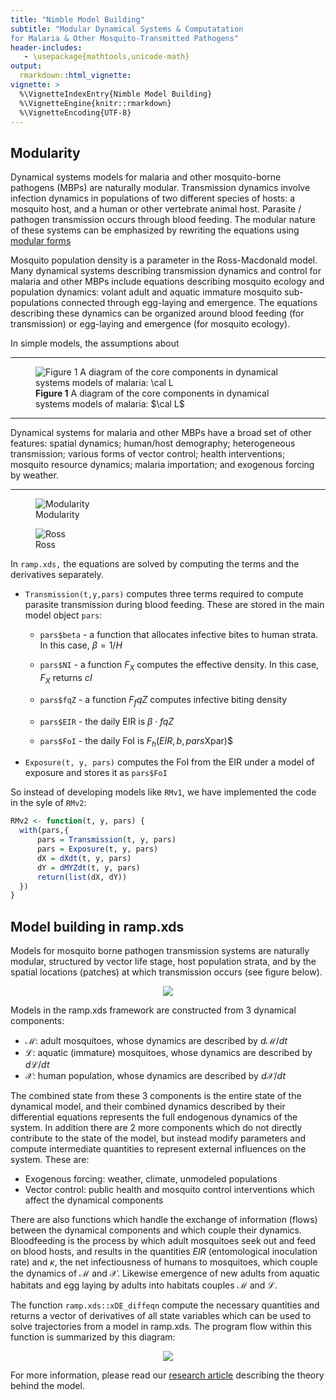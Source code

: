 ```yaml
---
title: "Nimble Model Building"
subtitle: "Modular Dynamical Systems & Computatation 
for Malaria & Other Mosquito-Transmitted Pathogens"
header-includes:
   - \usepackage{mathtools,unicode-math}
output: 
  rmarkdown::html_vignette:
vignette: >
  %\VignetteIndexEntry{Nimble Model Building}
  %\VignetteEngine{knitr::rmarkdown}
  %\VignetteEncoding{UTF-8}
---
```


## Modularity

Dynamical systems models for malaria and other mosquito-borne pathogens (MBPs) are naturally modular. Transmission dynamics involve infection dynamics in populations of two different species of hosts: a mosquito host, and a human or other vertebrate animal host. Parasite / pathogen transmission occurs through blood feeding. The modular nature of these systems can be emphasized by rewriting the equations using [modular forms](modular_forms.html)

Mosquito population density is a parameter in the Ross-Macdonald model. Many dynamical systems describing transmission dynamics and control for malaria and other MBPs include equations describing mosquito ecology and population dynamics: volant adult and aquatic immature mosquito sub-populations connected through egg-laying and emergence. The equations describing these dynamics can be organized around blood feeding (for transmission) or egg-laying and emergence (for mosquito ecology). 

In simple models, the assumptions about 


***

![**Figure 1** A diagram of the core components in dynamical systems models of malaria: $\cal L$ ](modularity.png)

***

Dynamical systems for malaria and other MBPs have a broad set of other features: spatial dynamics; human/host demography; heterogeneous transmission; various forms of vector control; health interventions; mosquito resource dynamics; malaria importation; and exogenous forcing by weather. 

***

![Modularity](ModularGeneralized.png)





![Ross](RossMacdonald3b.png)


In `ramp.xds,` the equations are solved by computing the terms and the derivatives separately. 

+ `Transmission(t,y,pars)` computes three terms required to compute parasite transmission during blood feeding. These are stored in the main model object `pars`:

    - `pars$beta` - a function that allocates infective bites to human strata. In this case, $\beta = 1/H$ 
    
    - `pars$NI` - a function $F_X$ computes the effective density. In this case, $F_X$ returns $cI$
    
    - `pars$fqZ` - a function $F_fqZ$ computes infective biting density 
    
    - `pars$EIR` - the daily EIR is $\beta \cdot fqZ$ 
    
    - `pars$FoI` - the daily FoI is $F_h(EIR, b, pars$Xpar)$

+ `Exposure(t, y, pars)` computes the FoI from the EIR under a model of exposure and stores it as `pars$FoI` 

So instead of developing models like `RMv1`, we have implemented the code in the syle of `RMv2`:

```r
RMv2 <- function(t, y, pars) {
  with(pars,{
      pars = Transmission(t, y, pars)
      pars = Exposure(t, y, pars)
      dX = dXdt(t, y, pars) 
      dY = dMYZdt(t, y, pars) 
      return(list(dX, dY))
  })
}
```



## Model building in ramp.xds

Models for mosquito borne pathogen transmission systems are naturally modular, structured by
vector life stage, host population strata, and by the spatial locations (patches) at
which transmission occurs (see figure below).

<p align="center">
  <img src="vignettes/modularity.png"/>
</p>

Models in the ramp.xds framework are constructed from 3 dynamical components:

  * $\mathcal M$: adult mosquitoes, whose dynamics are described by $d\mathcal{M}/dt$
  * $\mathcal{L}$: aquatic (immature) mosquitoes, whose dynamics are described by $d\mathcal{L}/dt$
  * $\mathcal{X}$: human population, whose dynamics are described by $d\mathcal{X}/dt$
  
The combined state from these 3 components is the entire state of the dynamical model, and their combined dynamics described by their differential equations represents the full endogenous dynamics of the system. In addition there are 2 more components which do not directly contribute to the state of the model, but instead modify parameters and compute intermediate quantities to represent external influences on the system. These are:

  * Exogenous forcing: weather, climate, unmodeled populations
  * Vector control: public health and mosquito control interventions which affect the dynamical components

There are also functions which handle the exchange of information (flows) between the dynamical components and which couple their dynamics. Bloodfeeding is the process by which adult mosquitoes seek out and feed on blood hosts, and results in the quantities $EIR$ (entomological inoculation rate) and $\kappa$, the net infectiousness of humans to mosquitoes, which couple the dynamics of $\mathcal{M}$ and $\mathcal{X}$. Likewise emergence of new adults from aquatic habitats and egg laying by adults into habitats couples $\mathcal{M}$ and $\mathcal{L}$. 

The function `ramp.xds::xDE_diffeqn` compute the necessary quantities and returns a vector of derivatives of all state variables which can be used to solve trajectories from a model in ramp.xds. The program flow within this function is summarized by this diagram:

<p align="center">
  <img src="vignettes/xDEdiffeqn.png"/>
</p>

For more information, please read our [research article](https://journals.plos.org/ploscompbiol/article?id=10.1371/journal.pcbi.1010684) describing the theory behind the model.
